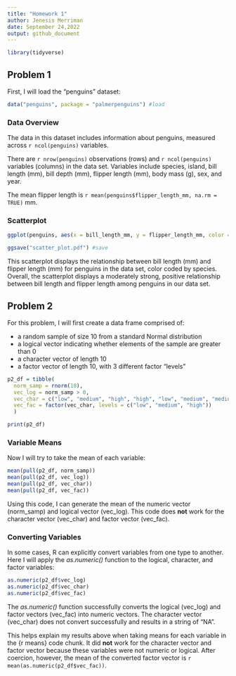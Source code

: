 ```yaml
---
title: "Homework 1"
author: Jenesis Merriman
date: September 24,2022
output: github_document
---
```


```r
library(tidyverse)
```

## Problem 1

First, I will load the "penguins" dataset:

```r
data("penguins", package = "palmerpenguins") #load
```
### Data Overview
The data in this dataset includes information about penguins, measured across `r ncol(penguins)` variables. 

There are `r nrow(penguins)` observations (rows) and `r ncol(penguins)` variables (columns) in the data set. Variables include species, island, bill length (mm), bill depth (mm), flipper length (mm), body mass (g), sex, and year.

The mean flipper length is `r mean(penguins$flipper_length_mm, na.rm = TRUE)` mm.

### Scatterplot
```r
ggplot(penguins, aes(x = bill_length_mm, y = flipper_length_mm, color = species)) + geom_point() #plot

ggsave("scatter_plot.pdf") #save
```
This scatterplot displays the relationship between bill length (mm) and flipper length (mm) for penguins in the data set, color coded by species. Overall, the scatterplot displays a moderately strong, positive relationship between bill length and flipper length among penguins in our data set.

## Problem 2

For this problem, I will first create a data frame comprised of:

* a random sample of size 10 from a standard Normal distribution
* a logical vector indicating whether elements of the sample are greater than 0
* a character vector of length 10
* a factor vector of length 10, with 3 different factor “levels”

```r
p2_df = tibble(
  norm_samp = rnorm(10),
  vec_log = norm_samp > 0,
  vec_char = c("low", "medium", "high", "high", "low", "medium", "medium", "low", "high", "medium"),
  vec_fac = factor(vec_char, levels = c("low", "medium", "high"))
  )

print(p2_df)
```

### Variable Means
Now I will try to take the mean of each variable:

```r
mean(pull(p2_df, norm_samp))
mean(pull(p2_df, vec_log))
mean(pull(p2_df, vec_char))
mean(pull(p2_df, vec_fac))
```

Using this code, I can generate the mean of the numeric vector (norm_samp) and logical vector (vec_log). This code does **not** work for the character vector (vec_char) and factor vector (vec_fac).

### Converting Variables

In some cases, R can explicitly convert variables from one type to another. Here I will apply the *as.numeric()* function to the logical, character, and factor variables:

```r
as.numeric(p2_df$vec_log)
as.numeric(p2_df$vec_char)
as.numeric(p2_df$vec_fac)
```

The *as.numeric()* function successfully converts the logical (vec_log) and factor vectors (vec_fac) into numeric vectors. The character vector (vec_char) does not convert successfully and results in a string of "NA".

This helps explain my results above when taking means for each variable in the {r means} code chunk. It did **not** work for the character vector and factor vector because these variables were not numeric or logical. After coercion, however, the mean of the converted factor vector is `r mean(as.numeric(p2_df$vec_fac))`.

